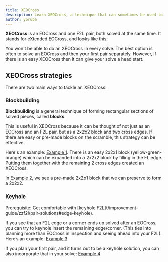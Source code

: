 ```yaml
---
title: XEOCross
description: Learn XEOCross, a technique that can sometimes be used to give your ZZ solve a head start.
author: yoruba
---
```



**XEOCross** is an EOCross and one F2L pair, both solved at the same time. It stands for eXtended EOCross, and looks like this:

<TwistyPlayer
  background="none"
  controlPanel="none"
  cameraLatitude="-30"
  cameraLongitude="-30"
  experimentalStickeringMaskOrbits="EDGES:????----?-??,CORNERS:IIIII-II,CENTERS:D-----"
/>

You won't be able to do an XEOCross in every solve. The best option is often to solve an EOCross and then your first pair separately. However, if there is an easy XEOCross then it can give your solve a head start.

## XEOCross strategies

There are two main ways to tackle an XEOCross:

### Blockbuilding

**Blockbuilding** is a general technique of forming rectangular sections of solved pieces, called **blocks**.

This is useful in XEOCross because it can be thought of not just as an EOCross and an F2L pair, but as a 2x2x2 block and two cross edges. If there are easy or pre-made blocks on the scramble, this strategy can be effective.

Here's an example: [Example 1](https://alpha.twizzle.net/edit/?title=XEOCross+Example+1&puzzle=3x3x3&alg=R%27+B+U%27+F+D+R%27+%2F%2FXEOCross&setup-alg=D%27+B2+D2+U+R2+D2+R2+B2+R2+F%27+L+B%27+U2+R%27+L%27+U+R2+L%27+U2). There is an easy 2x2x1 block (yellow-green-orange) which can be expanded into a 2x2x2 block by filling in the FL edge. Putting them together with the remaining 2 cross edges created an XEOCross.

In [Example 2](https://alpha.twizzle.net/edit/?title=XEOCross+Example+2&setup-alg=U2+B+L+F%27+D%27+B+D+R+L2+B2+D%27+B2+U+R2+U2+B2+D%27+F2+D+F&alg=x2+y+%2F%2F+inspection%0AU+R%27+B%27+%2F%2F3+bad+edges+%2B+inserting+a+cross+edge%0AL+F+U%27+D%27+F%27+%2F%2Fsolving+EO%2B3%2C+making+sure+that+we+don%27t+break+the+block%0AD+R%27+%2F%2F+finish), we see a pre-made 2x2x1 block that we can preserve to form a 2x2x2.

### Keyhole

<Callout type="info">
  Prerequisite: Get comfortable with [keyhole
  F2L](/improvement-guide/zzf2l/pair-solutions#edge-keyhole).
</Callout>

If you see that an F2L edge or a corner ends up solved after an EOCross, you can try to keyhole insert the remaining edge/corner. (This ties into planning more than EOCross in inspection and seeing ahead into your F2L). Here’s an example: [Example 3](https://alpha.twizzle.net/edit/?title=XEOCross+Example+3&puzzle=3x3x3&setup-alg=F2+U%27+L2+U%27+L2+D+B2+F2+R2+D+L+U2+F%27+U+B%27+D+U%27+R+D2+B&alg=y%27+%2F%2F+Let%27s+say+you+planned+U+L+R%27+U%27+F%27+D2+F2+R+D%27+for+your+EOCross.+Notice+that+after+the+first+5+moves%2C+the+yellow-red-green+2x2x1+block+has+formed.+Let%27s+see+if+we+can+also+solve+the+red-green+edge+that+turns+it+into+a+2x2x2.%0A%0AU+L+R%27+U%27+F%27+%2F%2F+Here%27s+our+block.%0A%0AD2+F2+%2F%2F+We+can+see+the+red-green+edge.+Before+the+following+R+move%2C+we+can+add+a+U%27+which+will+make+the+R+solve+the+red-green+edge+in+addition+to+the+cross+edge.+This+is+a+strategy+called+Keyhole%21%0A%0AU%27+R+D%27+%2F%2F+And+there%27s+our+XEOCross%21)

If you plan your first pair, and it turns out to be a keyhole solution, you can also incorporate that in your solve: [Example 4](https://alpha.twizzle.net/edit/?title=XEOCross+Example+4&puzzle=3x3x3&setup-alg=D2+L2+D+L2+U+R2+D+B2+R2+U+B2+U2+L+U%27+B2+D2+F+L+D+B%27+U&alg=x2+y+%2F%2F+inspection%0A%2F%2F+Let%27s+say+you+planned+this+EOCross%3A+U+B%27+L%27+F+U2+R2+D+R+D%27.+You+also+planned+the+BL+pair%2C+which+you+would+solve+with+keyhole%3A+D+U%27+L%27+U%27+L+D%27.+We+can+just+cancel+the+moves%2C+which+gives+us%3A%0AU+B%27+L%27+F+U2+R2+D+R+U%27+L%27+U%27+L+D%27+%2F%2F+XEOCross.)
